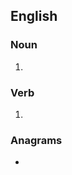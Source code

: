 ==English==

===Noun===
{{head|en|noun plural form}}

# {{plural of|phial|lang=en}}

===Verb===
{{head|en|verb form}}

# {{en-third-person singular of|phial}}

===Anagrams===
* {{anagrams|en|a=ahilps|la'ship|palish}}